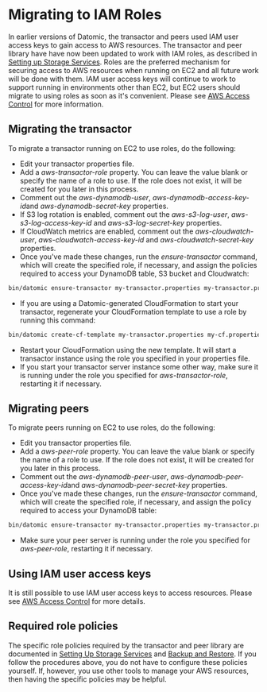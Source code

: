 Migrating to IAM Roles
======================

In earlier versions of Datomic, the transactor and peers used IAM user access keys to gain access to AWS resources. The transactor and peer library have have now been updated to work with IAM roles, as described in [Setting up Storage Services](../overview/storage.html). Roles are the preferred mechanism for securing access to AWS resources when running on EC2 and all future work will be done with them. IAM user access keys will continue to work to support running in environments other than EC2, but EC2 users should migrate to using roles as soon as it's convenient. Please see [AWS Access Control](../operation/aws-access-control.html) for more information.

Migrating the transactor
------------------------

To migrate a transactor running on EC2 to use roles, do the following:

- Edit your transactor properties file.
- Add a *aws-transactor-role* property. You can leave the value blank or specify the name of a role to use. If the role does not exist, it will be created for you later in this process.
- Comment out the *aws-dynamodb-user*, *aws-dynamodb-access-key-id*and *aws-dynamodb-secret-key* properties.
- If S3 log rotation is enabled, comment out the *aws-s3-log-user*, *aws-s3-log-access-key-id* and *aws-s3-log-secret-key* properties.
- If CloudWatch metrics are enabled, comment out the *aws-cloudwatch-user*, *aws-cloudwatch-access-key-id* and *aws-cloudwatch-secret-key* properties.
- Once you've made these changes, run the *ensure-transactor* command, which will create the specified role, if necessary, and assign the policies required to access your DynamoDB table, S3 bucket and Cloudwatch:

```sh
bin/datomic ensure-transactor my-transactor.properties my-transactor.properties
```



- If you are using a Datomic-generated CloudFormation to start your transactor, regenerate your CloudFormation template to use a role by running this command:

```sh
bin/datomic create-cf-template my-transactor.properties my-cf.properties cf.json
```



- Restart your CloudFormation using the new template. It will start a transactor instance using the role you specified in your properties file.
- If you start your transactor server instance some other way, make sure it is running under the role you specified for *aws-transactor-role*, restarting it if necessary.





Migrating peers
---------------

To migrate peers running on EC2 to use roles, do the following:

- Edit you transactor properties file.
- Add a *aws-peer-role* property. You can leave the value blank or specify the name of a role to use. If the role does not exist, it will be created for you later in this process.
- Comment out the *aws-dynamodb-peer-user*, *aws-dynamodb-peer-access-key-id*and *aws-dynamodb-peer-secret-key* properties.
- Once you've made these changes, run the *ensure-transactor* command, which will create the specified role, if necessary, and assign the policy required to access your DynamoDB table:

```sh
bin/datomic ensure-transactor my-transactor.properties my-transactor.properties
```



- Make sure your peer server is running under the role you specified for *aws-peer-role*, restarting it if necessary.





Using IAM user access keys
--------------------------

It is still possible to use IAM user access keys to access resources. Please see [AWS Access Control](../operation/aws-access-control.html) for more details.





Required role policies
----------------------

The specific role policies required by the transactor and peer library are documented in [Setting Up Storage Services](../overview/storage.html) and [Backup and Restore](../operation/backup.html). If you follow the procedures above, you do not have to configure these policies yourself. If, however, you use other tools to manage your AWS resources, then having the specific policies may be helpful.